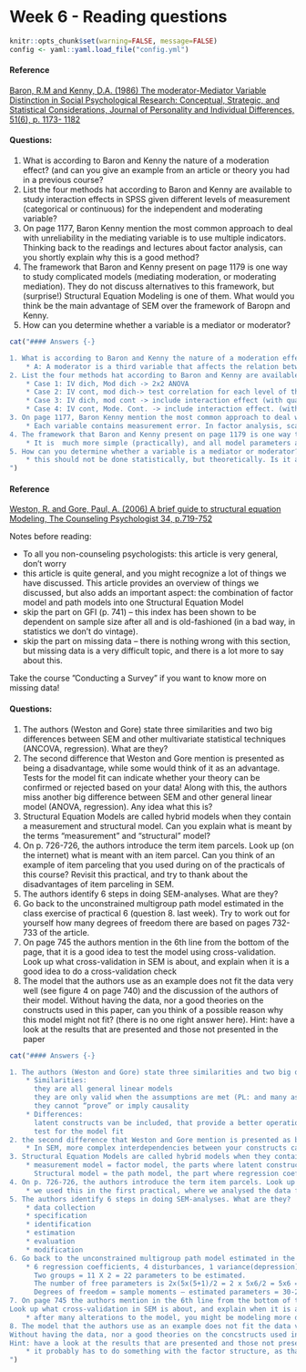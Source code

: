 # Week 6 - Reading questions

```r
knitr::opts_chunk$set(warning=FALSE, message=FALSE)
config <- yaml::yaml.load_file("config.yml")
```

#### Reference {-}

[Baron, R.M and Kenny, D.A. (1986) The moderator-Mediator Variable Distinction 
in Social Psychological Research: Conceptual, Strategic, and Statistical 
Considerations, Journal of Personality and Individual Differences, 51(6), p. 1173-
1182](http://webcom.upmf-grenoble.fr/LIP/Perso/DMuller/GSERM/Articles/Journal%20of%20Personality%20and%20Social%20Psychology%201986%20Baron.pdf)

#### Questions: {-}

1. What is according to Baron and Kenny the nature of a moderation effect? 
(and can you give an example from an article or theory you had in a 
previous course? 
2. List the four methods hat according to Baron and Kenny are available to 
study interaction effects in SPSS given different levels of measurement 
(categorical or continuous) for the independent and moderating variable? 
3. On page 1177, Baron Kenny mention the most common approach to deal 
with unreliability in the mediating variable is to use multiple indicators. 
Thinking back to the readings and lectures about factor analysis, can you 
shortly explain why this is a good method? 
4. The framework that Baron and Kenny present on page 1179 is one way to 
study complicated models (mediating moderation, or moderating 
mediation). They do not discuss alternatives to this framework, but 
(surprise!) Structural Equation Modeling is one of them. What would you 
think be the main advantage of SEM over the framework of Baropn and 
Kenny. 
5. How can you determine whether a variable is a mediator or moderator? 
<!--config$show_text-->

```r
cat("#### Answers {-}

1. What is according to Baron and Kenny the nature of a moderation effect? (and can you give an example from an article or theory you had in a previous course?
    * A: A moderator is a third variable that affects the relation between two other variables. E.g. the relation between drinking a lot of alcohol while going out and trying to pick up a one night stand might be different for boys and girls. It could be that there is a relation for boys, and not for girls, but also, it might be that the relation is linear for boys, while for girls, there is a quadratic effect (indicating girls one try to pick up a one-night stand when they are really drunk), or a stepwise effect for girls (indicating that girls need to drink more than a specific amount to engage in this behavior 
2. List the four methods hat according to Baron and Kenny are available to study interaction effects in SPSS given different levels of measurement (categorical or continuous) for the independent and moderating variable?
    * Case 1: IV dich, Mod dich -> 2x2 ANOVA
    * Case 2: IV cont, mod dich-> test correlation for each level of the moderator
    * Case 3: IV dich, mod cont -> include interaction effect (with quadratic or dichotomized term term if necessary -> theorize about this!)
    * Case 4: IV cont, Mode. Cont. -> include interaction effect. (with possible quadratic term)
3. On page 1177, Baron Kenny mention the most common approach to deal with unreliability in the mediatimng variable is to use multiple indicators. Thinking back to the readings and lectures about factor analysis, can you shortly explain why this is a good method?
    * Each variable contains measurement error. In factor analysis, scales are formed using multiple indicators. The idea is that random measurement errors here cancel eachother out, while at the same time, a better operationalization of the latent variable is achieved. In this way, measurement error in a mediating variable, would be incorporated in the model, and corrected for.
4. The framework that Baron and Kenny present on page 1179 is one way to study complicated models (mediating moderation, or moderating mediation). They do not discuss alternatives to this framework, but (surprise!) Structural Equation Modeling is one of them. What would you think be the main advantage of SEM over the framework of Baropn and Kenny.
    * It is  much more simple (practically), and all model parameters are estimated at once, so that complex interdependencies can be modeled in a better and more sophisticated way
5. How can you determine whether a variable is a mediator or moderator?
    * this should not be done statistically, but theoretically. Is it a intermitting variable (mediator), or really an external variable that cannot be explained by something else (moderator)?. Statistically, one would want moderators to be unrelated to both X and Y, while in mediation, one wants a strong relation of the mediator with both X and Y
")
```


#### Reference {-}

[Weston, R. and Gore, Paul, A. (2006) A brief guide to structural equation 
Modeling, The Counseling Psychologist 34, p.719-752 ](http://tcp.sagepub.com/content/34/5/719.full.pdf+html)

Notes before reading:

* To all you non-counseling psychologists: this article is very general, don’t 
worry 
* this article is quite general, and you might recognize a lot of things we have 
discussed. This article provides an overview of things we discussed, but also 
adds an important aspect: the combination of factor model and path models 
into one Structural Equation Model 
* skip the part on GFI (p. 741) – this index has been shown to be dependent 
on sample size after all and is old-fashioned (in a bad way, in statistics we 
don’t do vintage). 
* skip the part on missing data – there is nothing wrong with this section, but 
missing data is a very difficult topic, and there is a lot more to say about this. 

Take the course ”Conducting a Survey” if you want to know more on missing 
data! 

#### Questions: {-}

1. The authors (Weston and Gore) state three similarities and two 
big differences between SEM and other multivariate statistical techniques 
(ANCOVA, regression). What are they? 
2. The second difference that Weston and Gore mention is 
presented as being a disadvantage, while some would think of it as an 
advantage. Tests for the model fit can indicate whether your theory can be 
confirmed or rejected based on your data! Along with this, the authors 
miss another big difference between SEM and other general linear model 
(ANOVA, regression). Any idea what this is? 
3. Structural Equation Models are called hybrid models when 
they contain a measurement and structural model. Can you explain what 
is meant by the terms “measurement” and “structural” model?
4. On p. 726-726, the authors introduce the term item parcels. 
Look up (on the internet) what is meant with an item parcel. Can you 
think of an example of item parceling that you used during on of the 
practicals of this course?  Revisit this practical, and try to thank about the 
disadvantages of item parceling in SEM.
5. The authors identify 6 steps in doing SEM-analyses. What are 
they? 
6. Go back to the unconstrained multigroup path model 
estimated in the class exercise of practical 6 (question 8. last week). Try 
to work out for yourself how many degrees of freedom there are based on 
pages 732-733 of the article. 
7. On page 745 the authors mention in the 6th line from the bottom of the 
page, that it is a good idea to test the model using cross-validation. 
Look up what cross-validation in SEM is about, and explain when it is a 
good idea to do a cross-validation check 
8. The model that the authors use as an example does not fit the data very 
well (see figure 4 on page 740) and the discussion of the authors of their 
model. 
Without having the data, nor a good theories on the constructs used in 
this paper, can you think of a possible reason why this model might not 
fit? (there is no one right answer here). 
Hint: have a look at the results that are presented and those not 
presented in the paper 


```r
cat("#### Answers {-}

1. The authors (Weston and Gore) state three similarities and two big differences between SEM and other multivariate statistical techniques (ANCOVA, regression). What are they?
    * Similarities:  
      they are all general linear models  
      they are only valid when the assumptions are met (PL: and many assumptions are very similar!)  
      they cannot “prove” or imply causality 
    * Differences:  
      latent constructs van be included, that provide a better operationalisation of the theoretical construct and contain less measurement error  
      test for the model fit
2. the second difference that Weston and Gore mention is presented as being a disadvantage, while some would think of it as an advantage. Tests for the model fit can indicate whether your theory can be confirmed or rejected based on your data! Along with this, the authors miss another big difference between SEM and other general linear model (ANOVA, regression). Any idea what this is?
    * In SEM, more complex interdependencies between your constructs can be modeled.
3. Structural Equation Models are called hybrid models when they contain a measurement and structural model. Can you explain what is meant by the terms “measurement” and “structural” model?
    * measurement model = factor model, the parts where latent constructs are operationalised using two or more observed variables  
      Structural model = the path model, the part where regression coefficients are estimated.          This often includes regression coefficients between latent variables!
4. On p. 726-726, the authors introduce the term item parcels. Look up (on the internet) what is meant with an item parcel. Can you think of an example of item parceling that you used during on of the practicals of this course?  Revisit this practical, and try to thank about the disadvantages of item parceling in SEM.
    * we used this in the first practical, where we analysed the data from the paper by Kestila. During the practical, we did EFA analysis on items in trust in politics and attitudes towardas immigrants, and saved the factor scores, which we later used in a regression model. This is a form of item parceling. The disadvantage to this approach is that the factor scores contain a lot of measurement model, which (generally) deflate (also called attenuate) the size of the regression coefficients to or from the factor scores.
5. The authors identify 6 steps in doing SEM-analyses. What are they?
    * data collection
    * specification
    * identification
    * estimation
    * evaluation
    * modification
6. Go back to the unconstrained multigroup path model estimated in the class exercise of practical 6 (question 8. last week). Try to work out for yourself how many degrees of freedom there are based on pages 732-733 of the article.
    * 6 regression coefficients, 4 disturbances, 1 variance(depression) -> 6+4+1=11  
      Two groups = 11 X 2 = 22 parameters to be estimated.  
      The number of free parameters is 2x(5x(5+1)/2 = 2 x 5x6/2 = 5x6 = 30 sample moments  
      Degrees of freedom = sample moments – estimated parameters = 30-22 = 8
7. On page 745 the authors mention in the 6th line from the bottom of the page, that it is a good idea to test the model using cross-validation.
Look up what cross-validation in SEM is about, and explain when it is a good idea to do a cross-validation check
    * after many alterations to the model, you might be modeling more data driven than theory driven, and you risk ending up with a theory that replicates badly (for example by blindly following modification indices). If you then check your model against a fresh (sub)sample from the same population, you can actually check whether that model fits!
8. The model that the authors use as an example does not fit the data very well (see figure 4 on page 740) and the discussion of the authors of their model.
Without having the data, nor a good theories on the concstructs used in this paper, can you think of a possible reason why this model might not fit? (there is no one right answer here).
Hint: have a look at the results that are presented and those not presented in the paper
    * it probably has to do something with the factor structure, as that is not reported in the paper
")
```
